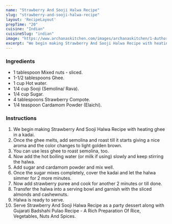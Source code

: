 ---
name: "Strawberry And Sooji Halwa Recipe"
slug: "strawberry-and-sooji-halwa-recipe"
layout: 'RecipeLayout'
prepTime: "20"
cuisine: "Indian"
cuisineSlug: "indian"
image: "https://www.archanaskitchen.com/images/archanaskitchen/1-Author/aarti/Strawberry_and_Sooji_Halwa_Recipe_edited.jpg"
excerpt: "We begin making Strawberry And Sooji Halwa Recipe with heating ghee in a kadai"
---

### Ingredients

- 1 tablespoon Mixed nuts - sliced.
- 1-1/2 tablespoons Ghee.
- 1 cup Hot water.
- 1/4 cup Sooji (Semolina/ Rava).
- 1/4 cup Sugar.
- 4 tablespoons Strawberry Compote.
- 1/4 teaspoon Cardamom Powder (Elaichi).

### Instructions

1. We begin making Strawberry And Sooji Halwa Recipe with heating ghee in a kadai.
1. Once the ghee melts, add semolina and roast till it starts giving a nice aroma and the color changes to light golden brown.
1. You can use less ghee to roast semolina, too.
1. Now add the hot boiling water (or milk if using) slowly and keep stirring the halwa.
1. Add sugar and cardamom powder and mix well.
1. Once the sugar mixes completely, cover the kadai and let the halwa simmer for 2 more minutes.
1. Now add strawberry puree and cook for another 2 minutes or till done.
1. Transfer the halwa into a serving bowl and garnish with the sliced almonds and cashewnuts.
1. Halwa is ready to serve.
1. Serve Strawberry And Sooji Halwa Recipe as a party dessert along with Gujarati Badshahi Pulao Recipe - A Rich Preparation Of Rice, Vegetables, Nuts And Spices.
